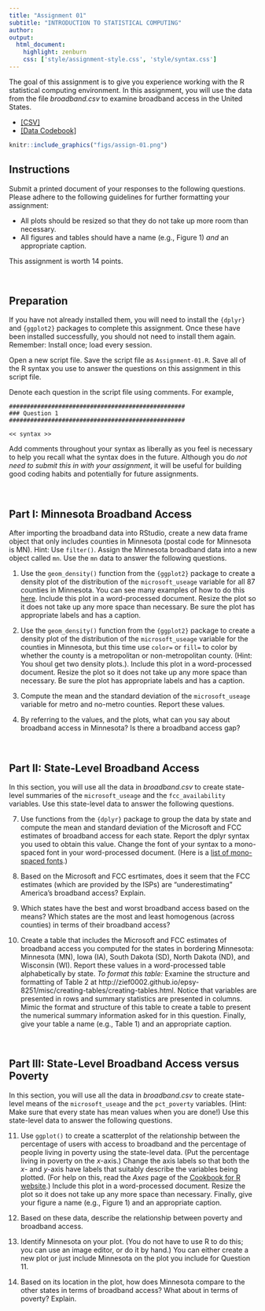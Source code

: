 ```yaml
---
title: "Assignment 01"
subtitle: "INTRODUCTION TO STATISTICAL COMPUTING"
author: 
output: 
  html_document:
    highlight: zenburn
    css: ['style/assignment-style.css', 'style/syntax.css']
---
```




The goal of this assignment is to give you experience working with the R statistical computing environment. In this assignment, you will use the data from the file *broadband.csv* to examine broadband access in the United States.



- [[CSV]](https://raw.githubusercontent.com/zief0002/epsy-8251/master/data/broadband.csv)
- [[Data Codebook]](http://zief0002.github.io/epsy-8251/codebooks/broadband.html)


```r
knitr::include_graphics("figs/assign-01.png")
```

## Instructions

Submit a printed document of your responses to the following questions. Please adhere to the following guidelines for further formatting your assignment:

- All plots should be resized so that they do not take up more room than necessary. 
- All figures and tables should have a name (e.g., Figure 1) *and* an appropriate caption.

This assignment is worth 14 points.


<br />



## Preparation

If you have not already installed them, you will need to install the `{dplyr}` and `{ggplot2}` packages to complete this assignment. Once these have been installed successfully, you should not need to install them again. Remember: Install once; load every session.

Open a new script file. Save the script file as `Assignment-01.R`. Save all of the R syntax you use to answer the questions on this assignment in this script file. 

Denote each question in the script file using comments. For example,



```
##################################################
### Question 1
##################################################

<< syntax >>
```


Add comments throughout your syntax as liberally as you feel is necessary to help you recall what the syntax does in the future. Although you do *not need to submit this in with your assignment*, it will be useful for building good coding habits and potentially for future assignments.

<br />


## Part I: Minnesota Broadband Access

After importing the broadband data into RStudio, create a new data frame object that only includes counties in Minnesota (postal code for Minnesota is MN). Hint: Use `filter()`. Assign the Minnesota broadband data into a new object called `mn`. Use the `mn` data to answer the following questions.

1. Use the `geom_density()` function from the `{ggplot2}` package to create a density plot of the distribution of the `microsoft_useage` variable for all 87 counties in Minnesota. You can see many examples of how to do this [here](https://ggplot2.tidyverse.org/reference/geom_density.html). Include this plot in a word-processed document. Resize the plot so it does not take up any more space than necessary. Be sure the plot has appropriate labels and has a caption.

2. Use the `geom_density()` function from the `{ggplot2}` package to create a density plot of the distribution of the `microsoft_useage` variable for the counties in Minnesota, but this time use `color=` or `fill=` to color by whether the county is a metropolitan or non-metropolitan county. (Hint: You shoul get two density plots.). Include this plot in a word-processed document. Resize the plot so it does not take up any more space than necessary. Be sure the plot has appropriate labels and has a caption. 

3. Compute the mean and the standard deviation of the `microsoft_useage` variable for metro and no-metro counties. Report these values.

4. By referring to the values, and the plots, what can you say about broadband access in Minnesota? Is there a broadband access gap?


<br />


## Part II: State-Level Broadband Access

In this section, you will use all the data in *broadband.csv* to create state-level summaries of the `microsoft_useage` and the `fcc_availability` variables. Use this state-level data to answer the following questions.

7. Use functions from the `{dplyr}` package to group the data by state and compute the mean and standard deviation of the Microsoft and FCC estimates of broadband access for each state. Report the dplyr syntax you used to obtain this value. Change the font of your syntax to a mono-spaced font in your word-processed document. (Here is a [list of mono-spaced fonts](https://en.wikipedia.org/wiki/List_of_monospaced_typefaces).)

8. Based on the Microsoft and FCC esrtimates, does it seem that the FCC estimates (which are provided by the ISPs) are "underestimating" America's broadband access? Explain.

9. Which states have the best and worst broadband access based on the means? Which states are the most and least homogenous (across counties) in terms of their broadband access?

10. Create a table that includes the Microsoft and FCC estimates of broadband access you computed for the states in bordering Minnesota: Minnesota (MN), Iowa (IA), South Dakota (SD), North Dakota (ND), and Wisconsin (WI). Report these values in a word-processed table alphabetically by state. *To format this table:* Examine the structure and formatting of Table 2 at http://zief0002.github.io/epsy-8251/misc/creating-tables/creating-tables.html. Notice that variables are presented in rows and summary statistics are presented in columns. Mimic the format and structure of this table to create a table to present the numerical summary information asked for in this question. Finally, give your table a name (e.g., Table 1) and an appropriate caption.


<br />


## Part III: State-Level Broadband Access versus Poverty

In this section, you will use all the data in *broadband.csv* to create state-level means of the `microsoft_useage` and the `pct_poverty` variables. (Hint: Make sure that every state has mean values when you are done!) Use this state-level data to answer the following questions. 

11. Use `ggplot()` to create a scatterplot of the relationship between the percentage of users with access to broadband and the percentage of people living in poverty using the state-level data. (Put the percentage living in poverty on the *x*-axis.) Change the axis labels so that both the _x_- and _y_-axis have labels that suitably describe the variables being plotted. (For help on this, read the *Axes* page of the [Cookbook for R website](http://www.cookbook-r.com/Graphs/).) Include this plot in a word-processed document. Resize the plot so it does not take up any more space than necessary. Finally, give your figure a name (e.g., Figure 1) and an appropriate caption.

12. Based on these data, describe the relationship between poverty and broadband access. 

13. Identify Minnesota on your plot. (You do not have to use R to do this; you can use an image editor, or do it by hand.) You can either create a new plot or just include Minnesota on the plot you include for Question 11.

14. Based on its location in the plot, how does Minnesota compare to the other states in terms of broadband access? What about in terms of poverty? Explain.
